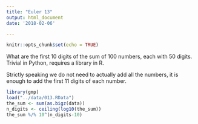 ```yaml
---
title: "Euler 13"
output: html_document
date: '2018-02-06'

---
```


```r
knitr::opts_chunk$set(echo = TRUE)
```

What are the first 10 digits of the sum of 100 numbers, each with 50 digits.
Trivial in Python, requires a library in R.

Strictly speaking we do not need to actually add all the numbers, it is enough
to add the first 11 digits of each number.



```r
library(gmp)
load("../data/013.RData")
the_sum <- sum(as.bigz(data))
n_digits <- ceiling(log10(the_sum))
the_sum %/% 10^(n_digits-10)
```

